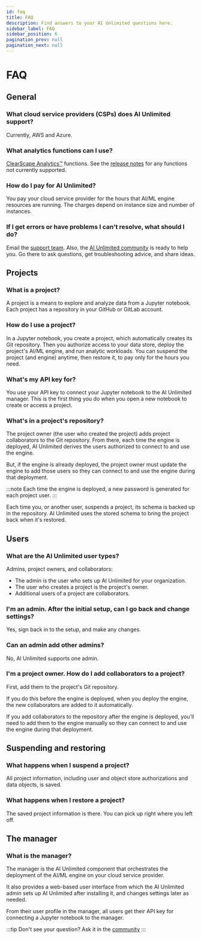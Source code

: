 ```yaml
---
id: faq
title: FAQ
description: Find answers to your AI Unlimited questions here.
sidebar_label: FAQ
sidebar_position: 6
pagination_prev: null
pagination_next: null
---
```


# FAQ


## General

### What cloud service providers (CSPs) does AI Unlimited support?
Currently, AWS and Azure.

### What analytics functions can I use?
[ClearScape Analytics™](https://docs.teradata.com/access/sources/dita/topic?dita:mapPath=phg1621910019905.ditamap&dita:ditavalPath=pny1626732985837.ditaval&dita:topicPath=gma1702668333653.dita) functions. See the [release notes](./whats-new/release-notes.md) for any functions not currently supported.

### How do I pay for AI Unlimited?
You pay your cloud service provider for the hours that AI/ML engine resources are running. The charges depend on instance size and number of instances.

### If I get errors or have problems I can't resolve, what should I do?
Email the <a href="mailto:aiunlimited.support@Teradata.com">support team</a>. Also, the [AI Unlimited community](https://support.teradata.com/community?id=community_forum&sys_id=b0aba91597c329d0e6d2bd8c1253affa) is ready to help you. Go there to ask questions, get troubleshooting advice, and share ideas.


## Projects

### What is a project?
A project is a means to explore and analyze data from a Jupyter notebook. Each project has a repository in your GitHub or GitLab account.

### How do I use a project?
In a Jupyter notebook, you  create a project, which automatically creates its Git repository. Then you authorize access to your data store, deploy the project's AI/ML engine, and run analytic workloads. You can suspend the project (and engine) anytime, then restore it, to pay only for the hours you need.

### What's my API key for?
You use your API key to connect your Jupyter notebook to the AI Unlimited manager. This is the first thing you do when you open a new notebook to create or access a project.

### What's in a project's repository?
The project owner (the user who created the project) adds project collaborators to the Git repository. From there, each time the engine is deployed, AI Unlimited derives the users authorized to connect to and use the engine. 

But, if the engine is already deployed, the project owner must update the engine to add those users so they can connect to and use the engine during that deployment.

:::note
Each time the engine is deployed, a new password is generated for each project user.
:::

Each time you, or another user, suspends a project, its schema is backed up in the repository. AI Unlimited uses the stored schema to bring the project back when it's restored.


## Users

### What are the AI Unlimited user types?
Admins, project owners, and collaborators:
- The admin is the user who sets up AI Unlimited for your organization. 
- The user who creates a project is the project's owner. 
- Additional users of a project are collaborators.

### I'm an admin. After the initial setup, can I go back and change settings?
Yes, sign back in to the setup, and make any changes.


### Can an admin add other admins?
No, AI Unlimited supports one admin.

### I'm a project owner. How do I add collaborators to a project?
First, add them to the project's Git repository. 

If you do this before the engine is deployed, when you deploy the engine, the new collaborators are added to it automatically. 

If you add collaborators to the repository after the engine is deployed, you'll need to add them to the engine manually so they can connect to and use the engine during that deployment.


## Suspending and restoring 

### What happens when I suspend a project?
All project information, including user and object store authorizations and data objects, is saved.

### What happens when I restore a project?
The saved project information is there. You can pick up right where you left off.


## The manager

### What is the manager?
The manager is the AI Unlimited component that orchestrates the deployment of the AI/ML engine on your cloud service provider. 

It also provides a web-based user interface from which the AI Unlimited admin sets up AI Unlimited after installing it, and changes settings later as needed. 

From their user profile in the manager, all users get their API key for connecting a Jupyter notebook to the manager.

:::tip
Don't see your question? Ask it in the [community](https://support.teradata.com/community?id=community_forum&sys_id=b0aba91597c329d0e6d2bd8c1253affa)
:::



